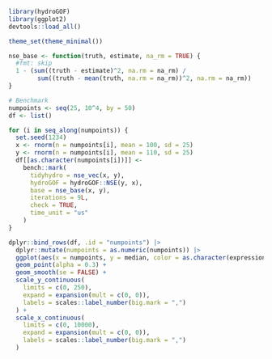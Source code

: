 
```r
library(hydroGOF)
library(ggplot2)
devtools::load_all()

theme_set(theme_minimal())
```

```r
nse_base <- function(truth, estimate, na_rm = TRUE) {
  #fmt: skip
  1 - (sum((truth - estimate)^2, na.rm = na_rm) /
        sum((truth - mean(truth, na.rm = na_rm))^2, na.rm = na_rm))
}
```

```r
# Benchmark
numpoints <- seq(25, 10^4, by = 50)
df <- list()

for (i in seq_along(numpoints)) {
  set.seed(1234)
  x <- rnorm(n = numpoints[i], mean = 100, sd = 25)
  y <- rnorm(n = numpoints[i], mean = 110, sd = 25)
  df[[as.character(numpoints[i])]] <-
    bench::mark(
      tidyhydro = nse_vec(x, y),
      hydroGOF = hydroGOF::NSE(y, x),
      base = nse_base(x, y),
      iterations = 9L,
      check = TRUE,
      time_unit = "us"
    )
}
```


```r
dplyr::bind_rows(df, .id = "numpoints") |>
  dplyr::mutate(numpoints = as.numeric(numpoints)) |>
  ggplot(aes(x = numpoints, y = median, color = as.character(expression))) +
  geom_point(alpha = 0.3) +
  geom_smooth(se = FALSE) +
  scale_y_continuous(
    limits = c(0, 250),
    expand = expansion(mult = c(0, 0)),
    labels = scales::label_number(big.mark = ",")
  ) +
  scale_x_continuous(
    limits = c(0, 10000),
    expand = expansion(mult = c(0, 0)),
    labels = scales::label_number(big.mark = ",")
  )

```